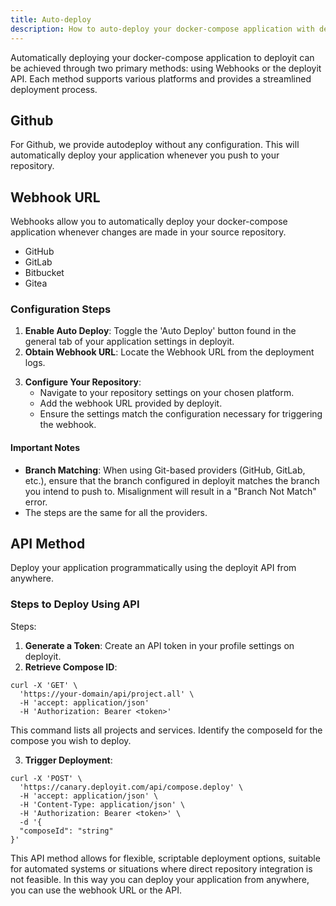 ---
title: Auto-deploy
description: How to auto-deploy your docker-compose application with deployit
---

Automatically deploying your docker-compose application to deployit can be achieved through two primary methods: using Webhooks or the deployit API. Each method supports various platforms and provides a streamlined deployment process.

## Github

For Github, we provide autodeploy without any configuration. This will automatically deploy your application whenever you push to your repository.

## Webhook URL

Webhooks allow you to automatically deploy your docker-compose application whenever changes are made in your source repository.

- GitHub
- GitLab
- Bitbucket
- Gitea

### Configuration Steps

1. **Enable Auto Deploy**: Toggle the 'Auto Deploy' button found in the general tab of your application settings in deployit.
2. **Obtain Webhook URL**: Locate the Webhook URL from the deployment logs.

<ImageZoom
  src="/assets/webhook-url-compose.png"
  alt="Webhook URL"
  width={1000}
  height={500}
/>

3. **Configure Your Repository**:
   - Navigate to your repository settings on your chosen platform.
   - Add the webhook URL provided by deployit.
   - Ensure the settings match the configuration necessary for triggering the webhook.

<ImageZoom
  src="/assets/webhook-github.png"
  alt="Webhook URL"
  width={1000}
  height={500}
/>

#### Important Notes

- **Branch Matching**: When using Git-based providers (GitHub, GitLab, etc.), ensure that the branch configured in deployit matches the branch you intend to push to. Misalignment will result in a "Branch Not Match" error.
- The steps are the same for all the providers.

## API Method

Deploy your application programmatically using the deployit API from anywhere.

### Steps to Deploy Using API

Steps:

1. **Generate a Token**: Create an API token in your profile settings on deployit.
2. **Retrieve Compose ID**:

```http
curl -X 'GET' \
  'https://your-domain/api/project.all' \
  -H 'accept: application/json'
  -H 'Authorization: Bearer <token>'
```

This command lists all projects and services. Identify the composeId for the compose you wish to deploy.

3. **Trigger Deployment**:

```http
curl -X 'POST' \
  'https://canary.deployit.com/api/compose.deploy' \
  -H 'accept: application/json' \
  -H 'Content-Type: application/json' \
  -H 'Authorization: Bearer <token>' \
  -d '{
  "composeId": "string"
}'
```

This API method allows for flexible, scriptable deployment options, suitable for automated systems or situations where direct repository integration is not feasible.
In this way you can deploy your application from anywhere, you can use the webhook URL or the API.
